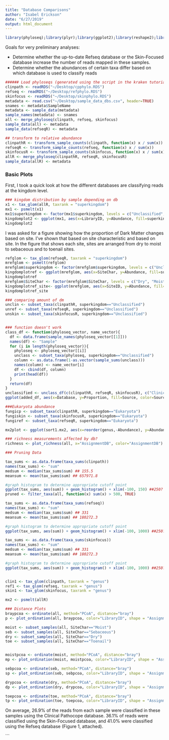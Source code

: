 ```yaml
---
title: "Database Comparisons"
author: "Isabel Erickson"
date: "6/27/2019"
output: html_document
---
```


```r
library(phyloseq);library(plyr);library(ggplot2);library(reshape2);library(stringr);library(gridExtra);library(dplyr);library(taxonomizr);library(RColorBrewer);library(zoo);library(readr);library(fs)
```
Goals for very preliminary analyses:

* Determine whether the up-to-date Refseq database or the Skin-Focused database increase the number of reads mapped in these samples.
* Determine whether the abundances of certain taxa differ based on which database is used to classify reads

```r
###### Load phyloseqs (generated using the script in the kraken tutorial that I shared with the lab)
clinpath <- readRDS("~/Desktop/cpphylo.RDS")
refseq <- readRDS("~/Desktop/refphylo.RDS")
skinfocus <- readRDS("~/Desktop/skinphylo.RDS")
metadata <- read.csv("~/Desktop/sample_data_dbs.csv", header=TRUE)
snames <- metadata$SampleName
metadata <- sample_data(metadata)
sample_names(metadata) <- snames
all <- merge_phyloseq(clinpath, refseq, skinfocus)
sample_data(all) <- metadata
sample_data(refseqR) <- metadata

## transform to relative abundance
clinpathR <- transform_sample_counts(clinpath, function(x) x / sum(x))
refseqR <- transform_sample_counts(refseq, function(x) x / sum(x))
skinfocusR <- transform_sample_counts(skinfocus, function(x) x / sum(x))
allR <- merge_phyloseq(clinpathR, refseqR, skinfocusR)
sample_data(allR) <- metadata
```
### Basic Plots

First, I took a quick look at how the different databases are classifying reads at the kingdom level.
```r
### kingdom distribution by sample depending on db
x1 <- tax_glom(allR, taxrank = "superkingdom")
mx1 <- psmelt(x1)
mx1$superkingdom <- factor(mx1$superkingdom, levels = c("Unclassified", "Eukaryota", "Bacteria", "Viruses", "Archaea"))
kingdomplot2 <- ggplot(mx1, aes(x=LibraryID, y=Abundance, fill=superkingdom)) + geom_bar(stat="identity", position="fill") + scale_fill_brewer(palette = "Set2") + facet_grid(AssignmentDB~.) + theme(axis.text.x = element_text(angle = 45, hjust= 1, size=9)) + ylab("Proportion of Reads")
kingdomplot2

```
I was asked for a figure showing how the proportion of Dark Matter changes based on site. I've shown that based on site characteristic and based on site. In the figure that shows each site, sites are arranged from dry to moist to sebaceous and to toenail sites.
```r
refglom <- tax_glom(refseqR, taxrank = "superkingdom")
mrefglom <- psmelt(refglom)
mrefglom$superkingdom <- factor(mrefglom$superkingdom, levels = c("Unclassified", "Eukaryota", "Bacteria", "Viruses", "Archaea"))
kingdomplotref <- ggplot(mrefglom, aes(x=SiteChar, y=Abundance, fill=superkingdom)) + geom_bar(stat="identity", position="fill") + scale_fill_brewer(palette = "Set2") + theme(axis.text.x = element_text(angle = 45, hjust= 1, size=9)) + ylab("Proportion of Reads")
kingdomplotref
mrefglom$SiteChar <- factor(mrefglom$SiteChar, levels = c("Dry", "Moist", "Sebaceous", "Toenail"))
kingdomplotref_site<- ggplot(mrefglom, aes(x=SiteID, y=Abundance, fill=superkingdom)) + geom_bar(stat="identity", position="fill") + scale_fill_brewer(palette = "Set2") + theme(axis.text.x = element_text(angle = 45, hjust= 1, size=9)) + ylab("Proportion of Reads")
kingdomplotref_site
```

```r
### comparing amount of dm
unclin <- subset_taxa(clinpathR, superkingdom=="Unclassified")
unref <- subset_taxa(refseqR, superkingdom=="Unclassified")
unskin <- subset_taxa(skinfocusR, superkingdom=="Unclassified")


### function doesn't work
class_df <- function(phyloseq_vector, name_vector){
  df <- data.frame(sample_names(phyloseq_vector[[1]]))
  names(df) <- "Sample"
  for (i in length(phyloseq_vector)){
    phyloseq <- phyloseq_vector[[i]]
    unclass <- subset_taxa(phyloseq, superkingdom=="Unclassified")
    column <- as.data.frame(1-as.vector(sample_sums(unclass)))
    names(column) <- name_vector[i]
    df <- cbind(df, column)
    print(head(df))
  }
  return(df)
}
unclassified <- unclass_df(c(clinpathR, refseqR, skinfocusR), c("Clinical Pathoscope", "Refseq", "Skin-Focused"))
ggplot(added_df, aes(x=Database, y=Proportion, fill=Source, color=Source)) + geom_col() + ylim(0,1) + ylab("Proportion of Reads") + stat_summary()

###Eukaryota abundance
fungicp <- subset_taxa(clinpathR, superkingdom=="Eukaryota")
fungiskin <- subset_taxa(skinfocusR, superkingdom=="Eukaryota")
fungiref <- subset_taxa(refseqR, superkingdom=="Eukaryota")

mx2plot <- ggplot(sort1.mx2, aes(x=reorder(genus,-Abundance), y=Abundance, fill=genus)) + geom_bar(stat = "identity") + theme(axis.text.x = element_text(angle = 90, hjust = 1, size=10))

### richness measurements affected by db?
richness <- plot_richness(all, x="AssignmentDB", color="AssignmentDB") + xlab("Database Used to Assign Read Identity") + geom_boxplot()

### Pruning Data

tax_sums <- as.data.frame(taxa_sums(clinpath))
names(tax_sums) <- "sum"
medsum <- median(tax_sums$sum) ## 155.5
meansum <- mean(tax_sums$sum) ## 657971.8

#graph histogram to determine appropriate cutoff point
ggplot(tax_sums, aes(sum)) + geom_histogram() + xlim(-100, 150) ##250?
pruned <- filter_taxa(all, function(x) sum(x) > 500, TRUE)

tax_sums <- as.data.frame(taxa_sums(refseq))
names(tax_sums) <- "sum"
medsum <- median(tax_sums$sum) ## 331
meansum <- mean(tax_sums$sum) ## 180272.3

#graph histogram to determine appropriate cutoff point
ggplot(tax_sums, aes(sum)) + geom_histogram() + xlim(-100, 1000) ##250?

tax_sums <- as.data.frame(taxa_sums(skinfocus))
names(tax_sums) <- "sum"
medsum <- median(tax_sums$sum) ## 331
meansum <- mean(tax_sums$sum) ## 180272.3

#graph histogram to determine appropriate cutoff point
ggplot(tax_sums, aes(sum)) + geom_histogram() + xlim(-100, 1000) ##250?


clin1 <- tax_glom(clinpath, taxrank = "genus")
ref1 <- tax_glom(refseq, taxrank = "genus")
skin1 <- tax_glom(skinfocus, taxrank = "genus")

mx2 <- psmelt(allR)

```

```r
### Distance Plots
braypcoa <- ordinate(all, method="PCoA", distance="bray")
p <- plot_ordination(all, braypcoa, color="LibraryID", shape = "AssignmentDB")

moist <- subset_samples(all, SiteChar=="Moist")
seb <- subset_samples(all, SiteChar=="Sebaceous")
dry <- subset_samples(all, SiteChar=="Dry")
toe <- subset_samples(all, SiteChar=="Toenail")


moistpcoa <- ordinate(moist, method="PCoA", distance="bray")
mp <- plot_ordination(moist, moistpcoa, color="LibraryID", shape = "AssignmentDB")

sebpcoa <- ordinate(seb, method="PCoA", distance="bray")
sp <- plot_ordination(seb, sebpcoa, color="LibraryID", shape = "AssignmentDB")

drypcoa <- ordinate(dry, method="PCoA", distance="bray")
dp <- plot_ordination(dry, drypcoa, color="LibraryID", shape = "AssignmentDB")

toepcoa <- ordinate(toe, method="PCoA", distance="bray")
tp <- plot_ordination(toe, toepcoa, color="LibraryID", shape = "AssignmentDB")
```
On average, 26.9% of the reads from each sample were classified in these samples using the Clinical Pathocope database. 36.1% of reads were classified using the Skin-Focused database, and 41.0%  were classified using the Refseq database (Figure 1, attached).

```
